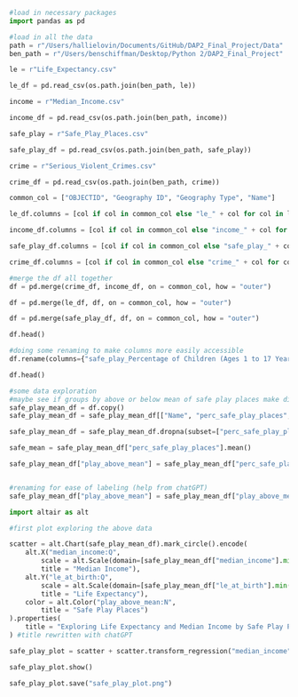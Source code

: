 ```python
#load in necessary packages
import pandas as pd
```

```python
#load in all the data
path = r"/Users/hallielovin/Documents/GitHub/DAP2_Final_Project/Data"
ben_path = r"/Users/benschiffman/Desktop/Python 2/DAP2_Final_Project"

le = r"Life_Expectancy.csv"

le_df = pd.read_csv(os.path.join(ben_path, le))

income = r"Median_Income.csv"

income_df = pd.read_csv(os.path.join(ben_path, income))

safe_play = r"Safe_Play_Places.csv"

safe_play_df = pd.read_csv(os.path.join(ben_path, safe_play))

crime = r"Serious_Violent_Crimes.csv"

crime_df = pd.read_csv(os.path.join(ben_path, crime))
```

```python
common_col = ["OBJECTID", "Geography ID", "Geography Type", "Name"]

le_df.columns = [col if col in common_col else "le_" + col for col in le_df.columns]

income_df.columns = [col if col in common_col else "income_" + col for col in income_df.columns]

safe_play_df.columns = [col if col in common_col else "safe_play_" + col for col in safe_play_df.columns]

crime_df.columns = [col if col in common_col else "crime_" + col for col in crime_df.columns]
```

```python
#merge the df all together
df = pd.merge(crime_df, income_df, on = common_col, how = "outer")

df = pd.merge(le_df, df, on = common_col, how = "outer")

df = pd.merge(safe_play_df, df, on = common_col, how = "outer")

df.head()
```

```python
#doing some renaming to make columns more easily accessible 
df.rename(columns={"safe_play_Percentage of Children (Ages 1 to 17 Years) With Easy Access to a Park, Playground, or Other Safe Place to Play": "perc_safe_play_places", "le_Life Expectancy at Birth ": "le_at_birth", "income_Median Household Income": "median_income","crime_Serious Violent Crimes (per 100,000 Population), 2022": "crime"}, inplace=True)

df.head()
```

```python
#some data exploration 
#maybe see if groups by above or below mean of safe play places make distinct groups in violent crime & life expectancy with income
safe_play_mean_df = df.copy()
safe_play_mean_df = safe_play_mean_df[["Name", "perc_safe_play_places",'le_at_birth', 'crime', 'median_income']]

safe_play_mean_df = safe_play_mean_df.dropna(subset=["perc_safe_play_places"])

safe_mean = safe_play_mean_df["perc_safe_play_places"].mean()

safe_play_mean_df["play_above_mean"] = safe_play_mean_df["perc_safe_play_places"].apply(lambda x: 1 if x > safe_mean else 0)


#renaming for ease of labeling (help from chatGPT)
safe_play_mean_df["play_above_mean"] = safe_play_mean_df["play_above_mean"].map({0: "Below Mean", 1: "Above Mean"})
```

```python
import altair as alt
```

```python
#first plot exploring the above data

scatter = alt.Chart(safe_play_mean_df).mark_circle().encode(
    alt.X("median_income:Q", 
        scale = alt.Scale(domain=[safe_play_mean_df["median_income"].min(), safe_play_mean_df["median_income"].max()]),
        title = "Median Income"),
    alt.Y("le_at_birth:Q", 
        scale = alt.Scale(domain=[safe_play_mean_df["le_at_birth"].min()-2, safe_play_mean_df["le_at_birth"].max()+2]),
        title = "Life Expectancy"),
    color = alt.Color("play_above_mean:N", 
        title = "Safe Play Places")
).properties(
    title = "Exploring Life Expectancy and Median Income by Safe Play Place Categories"
) #title rewritten with chatGPT

safe_play_plot = scatter + scatter.transform_regression("median_income", "le_at_birth", groupby = ["play_above_mean"]).mark_line()

safe_play_plot.show()

safe_play_plot.save("safe_play_plot.png")
```

